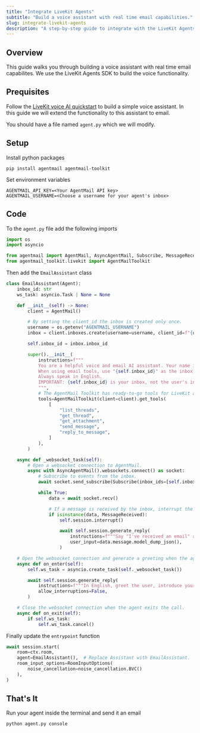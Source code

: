 ```yaml
---
title: "Integrate LiveKit Agents"
subtitle: "Build a voice assistant with real time email capabilities."
slug: integrate-livekit-agents
description: "A step-by-step guide to integrate with the LiveKit Agents SDK."
---
```


## Overview

This guide walks you through building a voice assistant with real time email capabilites. We use the LiveKit Agents SDK to build the voice functionality.

## Prequisites

Follow the [LiveKit voice AI quickstart](https://docs.livekit.io/agents/start/voice-ai/) to build a simple voice assistant. In this guide we will extend the functionality to this assistant to email.

You should have a file named `agent.py` which we will modify.

## Setup

Install python packages

```shell
pip install agentmail agentmail-toolkit
```

Set environment variables

```env
AGENTMAIL_API_KEY=<Your AgentMail API key>
AGENTMAIL_USERNAME=<Choose a username for your agent's inbox>
```

## Code

To the `agent.py` file add the following imports

```python
import os
import asyncio

from agentmail import AgentMail, AsyncAgentMail, Subscribe, MessageReceivedEvent
from agentmail_toolkit.livekit import AgentMailToolkit
```

Then add the `EmailAssistant` class

```python
class EmailAssistant(Agent):
    inbox_id: str
    ws_task: asyncio.Task | None = None

    def __init__(self) -> None:
        client = AgentMail()

        # By setting the client_id the inbox is created only once.
        username = os.getenv("AGENTMAIL_USERNAME")
        inbox = client.inboxes.create(username=username, client_id=f"{username}-inbox")

        self.inbox_id = inbox.inbox_id

        super().__init__(
            instructions=f"""
            You are a helpful voice and email AI assistant. Your name is AgentMail. You can receive emails at {self.inbox_id}. You can also send and reply to emails.
            When using email tools, use "{self.inbox_id}" as the inbox_id parameter. When writing emails, include "AgentMail" in the signature.
            Always speak in English.
            IMPORTANT: {self.inbox_id} is your inbox, not the user's inbox.
            """,
            # The AgentMail Toolkit has ready-to-go tools for LiveKit agents.
            tools=AgentMailToolkit(client=client).get_tools(
                [
                    "list_threads",
                    "get_thread",
                    "get_attachment",
                    "send_message",
                    "reply_to_message",
                ]
            ),
        )

    async def _websocket_task(self):
        # Open a websocket connection to AgentMail.
        async with AsyncAgentMail().websockets.connect() as socket:
            # Subscribe to events from the inbox.
            await socket.send_subscribe(Subscribe(inbox_ids=[self.inbox_id]))

            while True:
                data = await socket.recv()

                # If a message is received by the inbox, interrupt the current conversation and generate a reply.
                if isinstance(data, MessageReceived):
                    self.session.interrupt()

                    await self.session.generate_reply(
                        instructions=f"""Say "I've received an email" and then read the email.""",
                        user_input=data.message.model_dump_json(),
                    )

    # Open the websocket connection and generate a greeting when the agent enters the call.
    async def on_enter(self):
        self.ws_task = asyncio.create_task(self._websocket_task())

        await self.session.generate_reply(
            instructions=f"""In English, greet the user, introduce yourself as AgentMail, inform them that you can "receive emails" at {self.inbox_id}, and offer your assistance.""",
            allow_interruptions=False,
        )

    # Close the websocket connection when the agent exits the call.
    async def on_exit(self):
        if self.ws_task:
            self.ws_task.cancel()
```

Finally update the `entrypoint` function

```python
await session.start(
    room=ctx.room,
    agent=EmailAssistant(),  # Replace Assistant with EmailAssistant.
    room_input_options=RoomInputOptions(
        noise_cancellation=noise_cancellation.BVC()
    ),
)
```

## That's It

Run your agent inside the terminal and send it an email

```shell
python agent.py console
```
